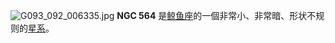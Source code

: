 {{NGCInfoBox
|NGCID=NGC 564
|發現者=弗里德里希·威廉·赫歇爾|發現日期=1785年10月1日|其他編號=UGC 1044,MCG 0-4-154,ZWG 385.148|曆元=J2000.0|赤經=1時27分48.2秒
|赤緯=-1°52'43"
|星座=鲸鱼座|星體=星系|星等=12.5|表面亮度=13|藍等=13.5}}

[[File:G093_092_006335.jpg|left]]
'''NGC 564''' 是[[鲸鱼座|鲸鱼座]]的一個非常小、非常暗、形状不规则的[[星系|星系]]。

{{NGCReference|564}}
{{Catalogs|NGC=564}}

{{Galaxy-stub}}